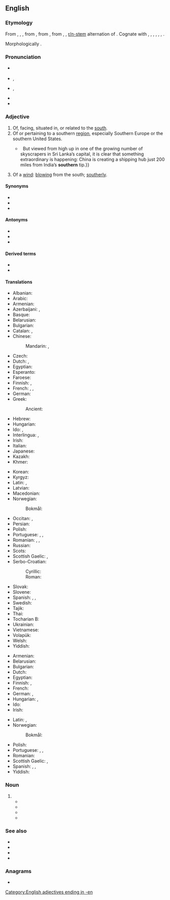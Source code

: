 {{also|Southern}}
==English==

===Etymology===
From {{der|en|enm|southerne}}, {{m|enm|sothern}}, {{m|enm|sutherne}}, from {{der|en|ang|sūþerne||southern, southerly, coming from the south; of southern make}}, from {{der|en|gem-pro|*sunþrōnijaz||southern}}, from {{der|en|ine-pro||*sh₂un-}}, {{m|ine-pro||*sh₂wen-}}, [[w:r/n-stem|r/n-stem]] alternation of {{m|ine-pro|*sóh₂wl̥|t=sun}}. Cognate with {{cog|sco|southron}}, {{m|sco|sudron||southern}}, {{cog|ofs|sūthern}}, {{m|ofs|sūdern||southern}}, {{cog|gml|sūdern||southern}}, {{cog|gmh|sundern||southern}}, {{cog|is|suðrænn||southern, tropical}}. 

Morphologically {{suffix|en|south|ern}}.

===Pronunciation===
* {{a|RP}} {{IPA|en|/ˈsʌðən/}}
* {{a|GA|CA}} {{IPA|en|/ˈsʌðɚn/}}, {{enPR|sŭ''th''′ərn}}
* {{a|rare|parts of Ontario and Canadian prairies}} {{IPA|en|/ˈsaʊðɚn/}}, {{enPR|sou''th''′ərn}}
* {{audio|en|en-us-southern.ogg|Audio (US)}}
* {{audio|en|en-ca-southern.ogg|Audio (Ontario)}}

===Adjective===
{{en-adj}}

# Of, facing, situated in, or related to the [[south]].
# Of or pertaining to a southern [[region]], especially Southern Europe or the southern United States.
#* {{quote-journal|en|date=2013-06-08|volume=407|issue=8839|page=52|magazine={{w|The Economist}}
|title=[http://www.economist.com/news/international/21579039-chinas-growing-empire-ports-abroad-mainly-about-trade-not-aggression-new-masters The new masters and commanders]
|passage=From the ground, Colombo’s port does not look like much.{{...}}&nbsp; But viewed from high up in one of the growing number of skyscrapers in Sri Lanka’s capital, it is clear that something extraordinary is happening: China is creating a shipping hub just 200 miles from India’s '''southern''' tip.}}
#: {{ux|en|The '''southern''' climate.}}
# Of a [[wind]]: [[blow]]ing from the south; [[southerly]].

====Synonyms====
* {{l|en|southerly}}
* {{l|en|austral}}
* {{l|en|meridional}}

====Antonyms====
* {{l|en|northern}}
* {{l|en|boreal}}
* {{l|en|septentrional}}

====Derived terms====
* {{l|en|southern cassowary}}
* {{l|en|Southern Mongolia}}

====Translations====
{{trans-top|of the south}}
* Albanian: {{t+|sq|jugor}}
* Arabic: {{t|ar|جَنُوبِيّ}}
* Armenian: {{t+|hy|հարավային}}
* Azerbaijani: {{t|az|cənubi}}, {{t+|az|güney}}
* Basque: {{t|eu|hegoaldeko}}
* Belarusian: {{t|be|паўднёвы}}
* Bulgarian: {{t|bg|ю́жен}}
* Catalan: {{t+|ca|austral}}, {{t+|ca|meridional}}
* Chinese:
*: Mandarin: {{t+|cmn|南方|tr=nánfāng}}, {{t+|cmn|南|tr=nán}}
* Czech: {{t+|cs|jižní}}
* Dutch: {{t+|nl|zuid}}, {{t+|nl|zuidelijk}}
* Egyptian: {{t-egy|rsj|h=rsw-y:N21}}
* Esperanto: {{t|eo|suda}}
* Faroese: {{t|fo|syðri}}
* Finnish: {{t+|fi|eteläinen}}, {{t+|fi|etelä|alt=etelä-}}
* French: {{t+|fr|méridional}}, {{t+|fr|sud}}, {{t+|fr|austral}}
* German: {{t+|de|südlich}}
* Greek: {{t+|el|νότιος}}
*: Ancient: {{t|grc|νοτερός}}
* Hebrew: {{t|he|דרומי}}
* Hungarian: {{t+|hu|déli}}
* Ido: {{t+|io|australa}}, {{t+|io|sudala}}
* Interlingua: {{t|ia|meridional}}, {{t|ia|del sud}}
* Irish: {{t|ga|deisceartach}}
* Italian: {{t+|it|meridionale}}
* Japanese: {{t+|ja|南|tr=みなみ, minami}}
* Kazakh: {{t|kk|оңтүстік|sc=Cyrl}}
* Khmer: {{t|km|ខាងត្បូង}}
{{trans-mid}}
* Korean: {{t+|ko|남쪽|alt=남쪽의}}
* Kyrgyz: {{t|ky|түштүктүк}}
* Latin: {{t+|la|merīdiōnālis}}, {{t+|la|austrālis}}
* Latvian: {{t|lv|dienvidu}}
* Macedonian: {{t|mk|јужен}}
* Norwegian:
*: Bokmål: {{t+|nb|søndre}}
* Occitan: {{t+|oc|austral}}, {{t+|oc|meridional}}
* Persian: {{t+|fa|جنوبی|tr=jonubi}}
* Polish: {{t+|pl|południowy}}
* Portuguese: {{t|pt|[[do]] [[sul]]}}, {{t+|pt|meridional}}, {{t+|pt|austral}}
* Romanian: {{t|ro|sudic|m|n}}, {{t+|ro|austral|m|n}}, {{t+|ro|meridional}}
* Russian: {{t+|ru|ю́жный}}
* Scots: {{t|sco|soothren}}
* Scottish Gaelic: {{t|gd|deas}}, {{t|gd|a deas}}
* Serbo-Croatian:
*: Cyrillic: {{t|sh|ју̏жнӣ}}
*: Roman: {{t+|sh|jȕžnī}}
* Slovak: {{t+|sk|južný}}
* Slovene: {{t|sl|južen}}
* Spanish: {{t|es|[[del]] [[sur]]}}, {{t+|es|sureño}}, {{t|es|meridional}}
* Swedish: {{t+|sv|södra}}
* Tajik: {{t+|tg|ҷанубӣ}}
* Thai: {{t+|th|ใต้}}
* Tocharian B: {{t|txb|omotruññaiṣṣe}}
* Ukrainian: {{t|uk|півде́нний}}
* Vietnamese: {{t+|vi|nam}}
* Volapük: {{t+|vo|sulüdik}}
* Welsh: {{t+|cy|deheuol}}
* Yiddish: {{t|yi|דרומדיק|tr=doremdik}}
{{trans-bottom}}

{{trans-top|of or pertaining to a southern region}}
* Armenian: {{t+|hy|հարավային}}
* Belarusian: {{t|be|паўднёвы}}
* Bulgarian: {{t|bg|южняшки}}
* Dutch: {{t+|nl|zuiders}}
* Egyptian: {{t-egy|rsj|h=rsw-y:N21}}
* Finnish: {{t+|fi|eteläinen}}, {{t|fi|etelämaalainen}}
* French: {{t+|fr|sudiste}}
* German: {{t+|de|südlich}}, {{t+|de|südländisch}}
* Hungarian: {{t+|hu|dél}}, {{t+|hu|déli}}
* Ido: {{t+|io|sudala}}
* Irish: {{t|ga|deisceartach}}
{{trans-mid}}
* Latin: {{t+|la|merīdiōnālis}}, {{t+|la|austrālis}}
* Norwegian:
*: Bokmål: {{t+|nb|søndre}}
* Polish: {{t+|pl|południowy}}
* Portuguese: {{t+|pt|meridional}}, {{t|pt|[[do]] [[sul]]/[[Sul]]}}, {{t+|pt|sulista}}
* Romanian: {{t|ro|sudic|m|n}}
* Scottish Gaelic: {{t|gd|deas}}, {{t|gd|a deas}}
* Spanish: {{t|es|[[del]] [[sur]]}}, {{t+|es|sureño}}, {{t|es|meridional}}
* Yiddish: {{t|yi|דרומדיק|tr=doremdik}}
{{trans-bottom}}

===Noun===
{{en-noun}}

# {{synonym of|en|southerner}}
#* {{quote-book|en|year=1839|title=Introduction to the Literature of Europe in the Fifteenth, Sixteenth, and Seventeenth Centuries|author=Henry Hallam |page= |ISBN=|passage=Force prevails most with the northerns, reason with the inhabitants of a temperate or middle climate, superstition with the '''southerns'''; thus astrology, magic, and all mysterious sciences have come from the Chaldeans and Egyptians. }}
#* {{quote-book|en|year=2011 |title=History of the Conquest of England by the Normans|author=Augustin Thierry  |page= |ISBN=1108030246|passage=The peace which the French leaguers made soon after with Louis XL, for money and offices, did not satisfy the '''southerns''', whose views in this patriotic war had been wholly different.}}
#* {{quote-book|en|year=2011|title=The History of the French Revolution |author=Adolphe Thiers, Frederick Shoberl  |page=34 |ISBN=1108035302|passage=This last formed a strong contrast, by its simplicity and its austere bearing, with the old army of Italy, enriched in the beautiful plains which it had conquered, and composed of brave, fiery, and intemperate '''Southerns'''.}}
#* {{quote-book|en|year=2012 |title=Edinburgh Companion to James Hogg |author=Ian Duncan  |page= 73|ISBN=074865514X|passage=Then in 1835 it (negatively) remarked 'a national tone and feeling [. . .] with which we '''southerns''' do not wholly sympathize'.}}

===See also===
* {{l|en|eastern}}
* {{l|en|western}}
* {{l|en|oriental}}
* {{l|en|occidental}}

===Anagrams===
* {{anagrams|en|a=ehnorstu|Neuroths|turnshoe}}

[[Category:English adjectives ending in -en]]